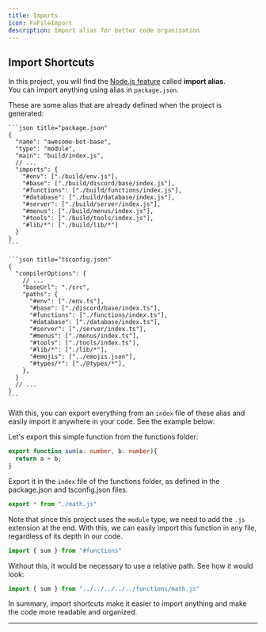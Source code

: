 ```yaml
---
title: Imports
icon: FaFileImport
description: Import alias for better code organization
---
```


## Import Shortcuts

In this project, you will find the [Node.js feature](https://nodejs.org/api/packages.html#subpath-imports) called **import alias**.  
You can import anything using alias in `package.json`.

<Accordions>
  <Accordion title="See how it looks in package.json and tsconfig.json">
    These are some alias that are already defined when the project is generated:
    
    ```json title="package.json"
    {
      "name": "awesome-bot-base",
      "type": "module",
      "main": "build/index.js",
      // ...
      "imports": {
        "#env": ["./build/env.js"],
        "#base": ["./build/discord/base/index.js"],
        "#functions": ["./build/functions/index.js"],
        "#database": ["./build/database/index.js"],
        "#server": ["./build/server/index.js"],
        "#menus": ["./build/menus/index.js"],
        "#tools": ["./build/tools/index.js"],
        "#lib/*": ["./build/lib/*"]
      }
    }
    ```
    
    ```json title="tsconfig.json"
    {
      "compilerOptions": {
        // ...
        "baseUrl": "./src",
        "paths": {
          "#env": ["./env.ts"],
          "#base": ["./discord/base/index.ts"],
          "#functions": ["./functions/index.ts"],
          "#database": ["./database/index.ts"],
          "#server": ["./server/index.ts"],
          "#menus": ["./menus/index.ts"],
          "#tools": ["./tools/index.ts"],
          "#lib/*": ["./lib/*"],
          "#emojis": ["../emojis.json"],
          "#types/*": ["./@types/*"],
        },
      }
      // ...
    }
    ```
  </Accordion>
</Accordions>

With this, you can export everything from an `index` file of these alias and easily import it anywhere in your code. See the example below:

Let's export this simple function from the functions folder:


```ts title="src/functions/math.ts"
export function sum(a: number, b: number){
  return a + b;
}
```

<span>Export it in the `index` file of the functions folder, as defined in the package.json and tsconfig.json files.</span>

```ts title="src/functions/index.ts"
export * from "./math.js"
```

Note that since this project uses the `module` type, we need to add the `.js` extension at the end.
With this, we can easily import this function in any file, regardless of its depth in our code.
```ts title="src/discord/commands/admin/context/test.ts"
import { sum } from "#functions"
```

Without this, it would be necessary to use a relative path. See how it would look:

```ts title="src/discord/commands/admin/context/test.ts"
import { sum } from "../../../../../functions/math.js"
```

In summary, import shortcuts make it easier to import anything and make the code more readable and organized.

---